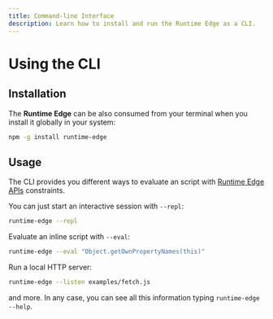 ```yaml
---
title: Command-line Interface
description: Learn how to install and run the Runtime Edge as a CLI.
---
```


# Using the CLI

## Installation

The **Runtime Edge** can be also consumed from your terminal when you install it globally in your system:

```sh npm2yarn
npm -g install runtime-edge
```

## Usage

The CLI provides you different ways to evaluate an script with [Runtime Edge APIs](/features/available-apis) constraints.

You can just start an interactive session with `--repl`:

```bash
runtime-edge --repl
```

Evaluate an inline script with `--eval`:

```bash
runtime-edge --eval "Object.getOwnPropertyNames(this)"
```

Run a local HTTP server:

```bash
runtime-edge --listen examples/fetch.js
```

and more. In any case, you can see all this information typing `runtime-edge --help`.
